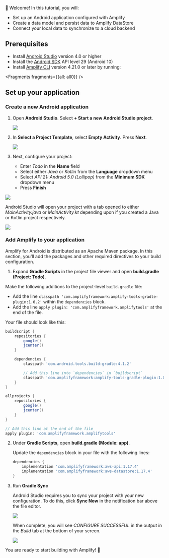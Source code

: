 👋 Welcome! In this tutorial, you will:

- Set up an Android application configured with Amplify
- Create a data model and persist data to Amplify DataStore
- Connect your local data to synchronize to a cloud backend

## Prerequisites

- Install [Android Studio](https://developer.android.com/studio/index.html#downloads) version 4.0 or higher
- Install the [Android SDK](https://developer.android.com/studio/releases/platforms) API level 29 (Android 10)
- Install [Amplify CLI](/cli) version 4.21.0 or later by running:


<Fragments fragments={{all: all0}} />

## Set up your application

### Create a new Android application

1. Open **Android Studio**. Select **+ Start a new Android Studio project**.

   ![](/images/lib/getting-started/android/set-up-android-studio-welcome.png)

1. In **Select a Project Template**, select **Empty Activity**. Press **Next**.

   ![](/images/lib/getting-started/android/set-up-android-studio-select-project-template.png)

1. Next, configure your project:

   - Enter _Todo_ in the **Name** field
   - Select either _Java_ or _Kotlin_ from the **Language** dropdown menu
   - Select _API 21: Android 5.0 (Lollipop)_ from the **Minimum SDK** dropdown menu
   - Press **Finish**

![](/images/lib/getting-started/android/set-up-android-studio-configure-your-project-todo.png)

Android Studio will open your project with a tab opened to either _MainActivity.java_ or _MainActivity.kt_ depending upon if you created a Java or Kotlin project respectively.

![](/images/lib/getting-started/android/set-up-android-studio-successful-setup.png)

### Add Amplify to your application

Amplify for Android is distributed as an Apache Maven package. In this section, you'll add the packages and other required directives to your build configuration.

1. Expand **Gradle Scripts** in the project file viewer and open **build.gradle (Project: Todo)**.

Make the following additions to the project-level `build.gradle` file:

- Add the line `classpath 'com.amplifyframework:amplify-tools-gradle-plugin:1.0.2'` within the `dependencies` block.
- Add the line `apply plugin: 'com.amplifyframework.amplifytools'` at the end of the file.

Your file should look like this:

```groovy
buildscript {
    repositories {
        google()
        jcenter()
    }

    dependencies {
        classpath 'com.android.tools.build:gradle:4.1.2'

        // Add this line into `dependencies` in `buildscript`
        classpath 'com.amplifyframework:amplify-tools-gradle-plugin:1.0.2'
    }
}

allprojects {
    repositories {
        google()
        jcenter()
    }
}

// Add this line at the end of the file
apply plugin: 'com.amplifyframework.amplifytools'
```

2. Under **Gradle Scripts**, open **build.gradle (Module: app)**.

   Update the `dependencies` block in your file with the following lines:

   ```groovy
   dependencies {
       implementation 'com.amplifyframework:aws-api:1.17.4'
       implementation 'com.amplifyframework:aws-datastore:1.17.4'
   }
   ```

3. Run **Gradle Sync**

   Android Studio requires you to sync your project with your new configuration. To do this, click **Sync Now** in the notification bar above the file editor.

   ![](/images/lib/getting-started/android/set-up-android-studio-sync-gradle.png)

   When complete, you will see _CONFIGURE SUCCESSFUL_ in the output in the _Build_ tab at the bottom of your screen.

   ![](/images/lib/getting-started/android/set-up-android-studio-configure-successful.png)

You are ready to start building with Amplify! 🎉
